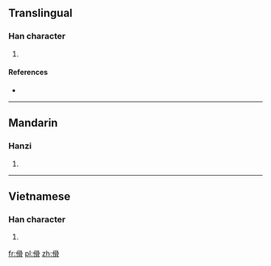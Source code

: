 ==Translingual==

===Han character===
{{Han char|rn=9|rad=人|as=10|sn=12|four=|canj=人月月月 (OBBB)}}

# {{defn|Han|sort=人10}}

====References====
* {{Han ref|kx=0114.051|hdz=10203.011|uh=50A6|ud=20646}}

----

==Mandarin==

===Hanzi===
{{cmn-hanzi|pin=[[gu]]|wg=ku}}

# {{defn|lang=cmn|sort=人10}}

----

==Vietnamese==

===Han character===
{{vi-hantu|[[cốt]]|rs=人10}}

# {{defn|lang=vi|sort=人10}}

[[fr:傦]]
[[pl:傦]]
[[zh:傦]]